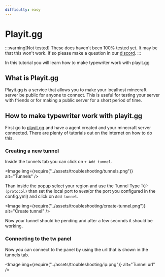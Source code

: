 ```yaml
---
difficulty: easy
---
```


# Playit.gg
:::warning[Not tested]
These docs haven't been 100% tested yet. It may be that this won't work. If so please make a question in our [discord](https://discord.gg/gs5QYhfv9x).
:::

In this tutorial you will learn how to make typewriter work with playit.gg

## What is Playit.gg
Playit.gg is a service that allows you to make your localhost minecraft server be public for anyone to connect. This is useful for testing your server with friends or for making a public server for a short period of time.

## How to make typewriter work with playit.gg
First go to [playit.gg](https://playit.gg/) and have a agent created and your minecraft server connected. There are plenty of tutorials out on the internet on how to do this.

### Creating a new tunnel
Inside the tunnels tab you can click on `+ Add tunnel`.

<Image img={require("../assets/troubleshooting/tunnels.png")} alt="Tunnels" />

Than inside the popup select your region and use the Tunnel Type `TCP (protocol)` than set the local port to `8080`(or the port you configured in the config.yml) and click on `Add tunnel`.

<Image img={require("../assets/troubleshooting/create-tunnel.png")} alt="Create tunnel" />

Now your tunnel should be pending and after a few seconds it should be working. 

### Connecting to the tw panel
Now you can connect to the panel by using the url that is shown in the tunnels tab.

<Image img={require("../assets/troubleshooting/ip.png")} alt="Tunnel url" />